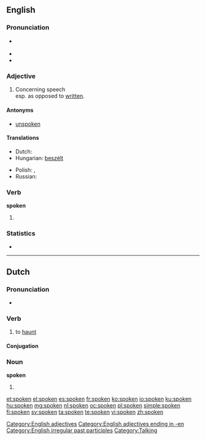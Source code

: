 {{wikipedia|dab=spoken}}
==English==

===Pronunciation===
* {{a|US}} {{IPA|/ˈspɔʊkən/}}
* {{audio|en-us-spoken.ogg|Audio (US)}}
* {{rhymes|əʊkən}}

===Adjective===
{{en-adj}}

# Concerning speech<br>esp. as opposed to [[written]].

====Antonyms====
* [[unspoken]]

====Translations====
{{trans-top|concerning speech}}
* Dutch: {{t+|nl|gesproken}}
* Hungarian: [[beszélt]]
{{trans-mid}}
* Polish: {{t|pl|mówiony}}, {{t+|pl|ustny}}
* Russian: {{t|ru|устный|tr=ústnyj|sc=Cyrl}}
{{trans-bottom}}

===Verb===
'''spoken'''

# {{past participle of|[[speak]]}}

===Statistics===
* {{rank|religion|dress|degree|917|spoken|stop|moral|mighty}}

[[Category:English adjectives]]
[[Category:English adjectives ending in -en]]
[[Category:English irregular past participles]]
[[Category:Talking]]

----

==Dutch==

===Pronunciation===
* {{IPA|/ˈspokən/|lang=nl}}

===Verb===
{{nl-verb|wk-t}}

# to [[haunt]]

====Conjugation====
{{nl-conj-wk|spook|spoke|dt=t}}

===Noun===
'''spoken'''

# {{plural of|spook|lang=nl}}

[[et:spoken]]
[[el:spoken]]
[[es:spoken]]
[[fr:spoken]]
[[ko:spoken]]
[[io:spoken]]
[[ku:spoken]]
[[hu:spoken]]
[[mg:spoken]]
[[nl:spoken]]
[[oc:spoken]]
[[pl:spoken]]
[[simple:spoken]]
[[fi:spoken]]
[[sv:spoken]]
[[ta:spoken]]
[[te:spoken]]
[[vi:spoken]]
[[zh:spoken]]